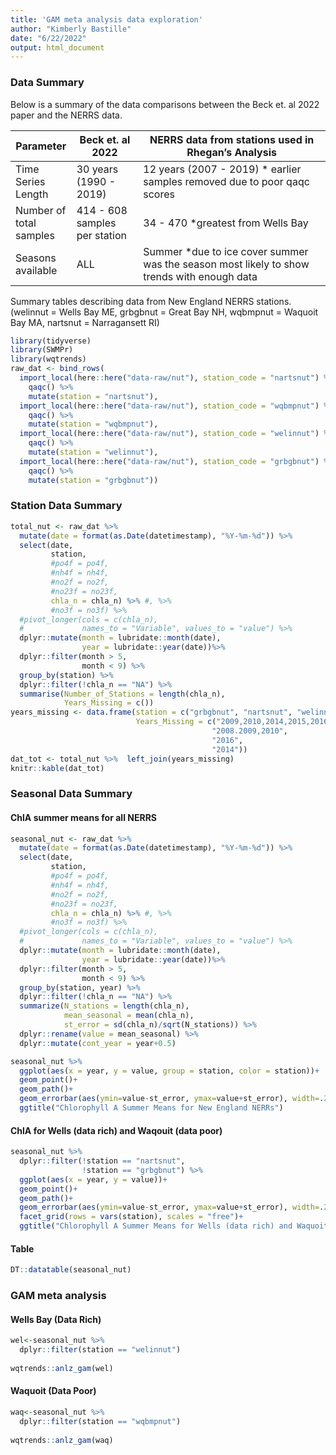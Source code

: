 ```yaml
---
title: 'GAM meta analysis data exploration'
author: "Kimberly Bastille"
date: "6/22/2022"
output: html_document
---
```


### Data Summary

Below is a summary of the data comparisons between the Beck et. al 2022 paper and the NERRS data. 

| Parameter |  Beck et. al 2022 | NERRS data from stations used in Rhegan's Analysis |
|---------------|------------------|-------------------------------------------------|
| Time Series Length | 30 years (1990 - 2019) | 12 years (2007 - 2019) * earlier samples removed due to poor qaqc scores |
| Number of total samples | 414 - 608 samples per station | 34 - 470 *greatest from Wells Bay |
| Seasons available | ALL | Summer *due to ice cover summer was the season most likely to show trends with enough data |

Summary tables describing data from New England NERRS stations. (welinnut = Wells Bay ME, grbgbnut = Great Bay NH, wqbmpnut = Waquoit Bay MA, nartsnut = Narragansett RI) 

```r
library(tidyverse)
library(SWMPr)
library(wqtrends)
raw_dat <- bind_rows(
  import_local(here::here("data-raw/nut"), station_code = "nartsnut") %>% 
    qaqc() %>% 
    mutate(station = "nartsnut"),
  import_local(here::here("data-raw/nut"), station_code = "wqbmpnut") %>% 
    qaqc() %>% 
    mutate(station = "wqbmpnut"),
  import_local(here::here("data-raw/nut"), station_code = "welinnut") %>%
    qaqc() %>%
    mutate(station = "welinnut"),
  import_local(here::here("data-raw/nut"), station_code = "grbgbnut") %>%
    qaqc() %>%
    mutate(station = "grbgbnut"))
```

### Station Data Summary
```r
total_nut <- raw_dat %>% 
  mutate(date = format(as.Date(datetimestamp), "%Y-%m-%d")) %>% 
  select(date,
         station,
         #po4f = po4f, 
         #nh4f = nh4f, 
         #no2f = no2f,
         #no23f = no23f, 
         chla_n = chla_n) %>% #, %>% 
         #no3f = no3f) %>%
  #pivot_longer(cols = c(chla_n), 
  #             names_to = "Variable", values_to = "value") %>% 
  dplyr::mutate(month = lubridate::month(date), 
                year = lubridate::year(date))%>%
  dplyr::filter(month > 5, 
                month < 9) %>% 
  group_by(station) %>%
  dplyr::filter(!chla_n == "NA") %>% 
  summarise(Number_of_Stations = length(chla_n), 
            Years_Missing = c())
years_missing <- data.frame(station = c("grbgbnut", "nartsnut", "welinnut", "wqbmpnut"),
                            Years_Missing = c("2009,2010,2014,2015,2016,2017", 
                                             "2008.2009,2010", 
                                             "2016", 
                                             "2014"))
dat_tot <- total_nut %>%  left_join(years_missing)
knitr::kable(dat_tot)

```

### Seasonal Data Summary {.tabset}

#### ChlA summer means for all NERRS
```r
seasonal_nut <- raw_dat %>% 
  mutate(date = format(as.Date(datetimestamp), "%Y-%m-%d")) %>% 
  select(date,
         station,
         #po4f = po4f, 
         #nh4f = nh4f, 
         #no2f = no2f,
         #no23f = no23f, 
         chla_n = chla_n) %>% #, %>% 
         #no3f = no3f) %>%
  #pivot_longer(cols = c(chla_n), 
  #             names_to = "Variable", values_to = "value") %>% 
  dplyr::mutate(month = lubridate::month(date), 
                year = lubridate::year(date))%>%
  dplyr::filter(month > 5, 
                month < 9) %>% 
  group_by(station, year) %>%
  dplyr::filter(!chla_n == "NA") %>% 
  summarize(N_stations = length(chla_n),
            mean_seasonal = mean(chla_n), 
            st_error = sd(chla_n)/sqrt(N_stations)) %>% 
  dplyr::rename(value = mean_seasonal) %>% 
  dplyr::mutate(cont_year = year+0.5)

seasonal_nut %>% 
  ggplot(aes(x = year, y = value, group = station, color = station))+
  geom_point()+
  geom_path()+
  geom_errorbar(aes(ymin=value-st_error, ymax=value+st_error), width=.2)+
  ggtitle("Chlorophyll A Summer Means for New England NERRs")

```


#### ChlA for Wells (data rich) and Waqouit (data poor)
```r

seasonal_nut %>% 
  dplyr::filter(!station == "nartsnut",
                !station == "grbgbnut") %>% 
  ggplot(aes(x = year, y = value))+
  geom_point()+
  geom_path()+
  geom_errorbar(aes(ymin=value-st_error, ymax=value+st_error), width=.2)+
  facet_grid(rows = vars(station), scales = "free")+
  ggtitle("Chlorophyll A Summer Means for Wells (data rich) and Waquoit (data poor)")

```

#### Table
```r
DT::datatable(seasonal_nut)

```

### GAM meta analysis {.tabset}

#### Wells Bay (Data Rich)
```r
wel<-seasonal_nut %>% 
  dplyr::filter(station == "welinnut")
  
wqtrends::anlz_gam(wel)


```

#### Waquoit (Data Poor)
```r
waq<-seasonal_nut %>% 
  dplyr::filter(station == "wqbmpnut")
  
wqtrends::anlz_gam(waq)


```